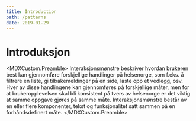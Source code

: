 ```yaml
---
title: Introduction
path: /patterns
date: 2019-01-29
---
```



# Introduksjon

<MDXCustom.Preamble>
  Interaksjonsmønstre beskriver hvordan brukeren best kan gjennomføre forskjellige handlinger på helsenorge, som f.eks.
  å filtrere en liste, gi tilbakemeldinger på en side, laste opp et vedlegg, osv. Hver av disse handlingene kan
  gjennomføres på forskjellige måter, men for at brukeropplevelsen skal bli konsistent på tvers av helsenorge er det
  viktig at samme oppgave gjøres på samme måte. Interaksjonsmønstre består av en eller flere komponenter, tekst og
  funksjonalitet satt sammen på en forhåndsdefinert måte.
</MDXCustom.Preamble>
